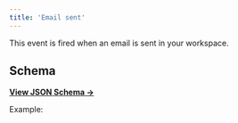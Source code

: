 ```yaml
---
title: 'Email sent'
---
```


This event is fired when an email is sent in your workspace.

## Schema

[**View JSON Schema →**](https://core-api.uk.plain.com/webhooks/schema/latest.json)

Example:

<Snippet file="webhooks/thread-email-sent.mdx" />
